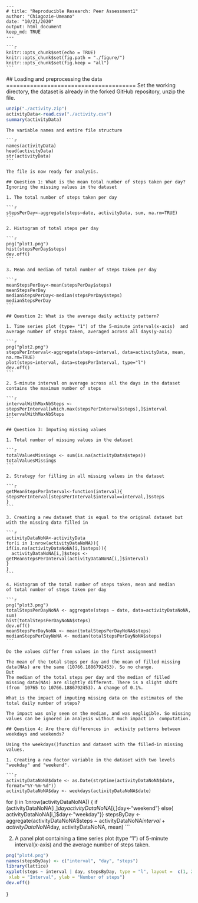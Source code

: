     ---
    # title: "Reproducible Research: Peer Assessment1"
    author: "Chiagozie-Umeano"
    date: "10/21/2020"
    output: html_document
    keep_md: TRUE
    ---

    ```r
    knitr::opts_chunk$set(echo = TRUE)
    knitr::opts_chunk$set(fig.path = "./figure/")
    knitr::opts_chunk$set(fig.keep = "all")
    ```

   ## Loading and preprocessing the data
   ======================================
   Set the working directory, the dataset is already in the forked GitHub repository, unzip the file.

   ```r
   unzip("./activity.zip")
   activityData<-read.csv("./activity.csv")
   summary(activityData)
   ```

    The variable names and entire file structure
    
    ```r
    names(activityData)
    head(activityData)
    str(activityData)
    ```
    
    The file is now ready for analysis.

    ## Question 1: What is the mean total number of steps taken per day?
    Ignoring the missing values in the dataset

    1. The total number of steps taken per day
    
    ```r
    stepsPerDay<-aggregate(steps~date, activityData, sum, na.rm=TRUE)
    ```

    2. Histogram of total steps per day
    
    ```r
    png("plot1.png")
    hist(stepsPerDay$steps)
    dev.off()
    ```

    3. Mean and median of total number of steps taken per day
    
    ```r
    meanStepsPerDay<-mean(stepsPerDay$steps)
    meanStepsPerDay
    medianStepsPerDay<-median(stepsPerDay$steps)
    medianStepsPerDay
    ```

    ## Question 2: What is the average daily activity pattern?

    1. Time series plot (type= "1") of the 5-minute interval(x-axis)  and average number of steps taken, averaged across all days(y-axis)
    
    ```r
    png("plot2.png")
    stepsPerInterval<-aggregate(steps~interval, data=activityData, mean, na.rm=TRUE)
    plot(steps~interval, data=stepsPerInterval, type="l")
    dev.off()
    ```

    2. 5-minute interval on average across all the days in the dataset     contains the maximum number of steps
    
    ```r
    intervalWithMaxNbSteps <- stepsPerInterval[which.max(stepsPerInterval$steps),]$interval
    intervalWithMaxNbSteps
    ```

    ## Question 3: Imputing missing values

    1. Total number of missing values in the dataset
    
    ```r
    totalValuesMissings <- sum(is.na(activityData$steps))
    totalValuesMissings
    ```

    2. Strategy for filling in all missing values in the dataset
    
    ```r
    getMeanStepsPerInterval<-function(interval){
    stepsPerInterval[stepsPerInterval$interval==interval,]$steps
    }
    ```

    3. Creating a new dataset that is equal to the original dataset but with the missing data filled in
    
    ```r
    activityDataNoNA<-activityData
    for(i in 1:nrow(activityDataNoNA)){
    if(is.na(activityDataNoNA[i,]$steps)){
      activityDataNoNA[i,]$steps <- getMeanStepsPerInterval(activityDataNoNA[i,]$interval)
    }
    }
    ```

    4. Histogram of the total number of steps taken, mean and median      of total number of steps taken per day
    
    ```r
    png("plot3.png")
    totalStepsPerDayNoNA <- aggregate(steps ~ date, data=activityDataNoNA, sum)
    hist(totalStepsPerDayNoNA$steps)
    dev.off()
    meanStepsPerDayNoNA <- mean(totalStepsPerDayNoNA$steps)
    medianStepsPerDayNoNA <- median(totalStepsPerDayNoNA$steps)
    ```

    Do the values differ from values in the first assignment? 
    
    The mean of the total steps per day and the mean of filled missing data(NAs) are the same (10766.1886792453). So no change.
    But
    The median of the total steps per day and the median of filled   missing data(NAs) are slightly different. There is a slight shift (from  10765 to 10766.1886792453). A change of 0.1%.
 
    What is the impact of imputing missing data on the estimates of the total daily number of steps?
    
    The impact was only seen on the median, and was negligible. So missing values can be ignored in analysis without much impact in  computation.
 
    ## Question 4: Are there differences in  activity patterns between weekdays and weekends?
    
    Using the weekdays()function and dataset with the filled-in missing values.
 
    1. Creating a new factor variable in the dataset with two levels "weekday" and "weekend".
    
    ```r
    activityDataNoNA$date <- as.Date(strptime(activityDataNoNA$date, format="%Y-%m-%d"))
    activityDataNoNA$day <- weekdays(activityDataNoNA$date)
  for (i in 1:nrow(activityDataNoNA)) {
    if (activityDataNoNA[i,]$day %in% c("Saturday","Sunday")) {
        activityDataNoNA[i,]$day<-"weekend"}
    else{
        activityDataNoNA[i,]$day<-"weekday"}}
    stepsByDay <- aggregate(activityDataNoNA$steps ~  activityDataNoNA$interval + activityDataNoNA$day, activityDataNoNA, mean)
     ```

   2. A panel plot containing a time series plot (type "1") of 5-minute interval(x-axis) and the average number of steps taken.
     
   ```r
   png("plot4.png")
   names(stepsByDay) <- c("interval", "day", "steps")
   library(lattice)
   xyplot(steps ~ interval | day, stepsByDay, type = "l", layout =  c(1, 2), 
    xlab = "Interval", ylab = "Number of steps")
  dev.off()
  ```
}